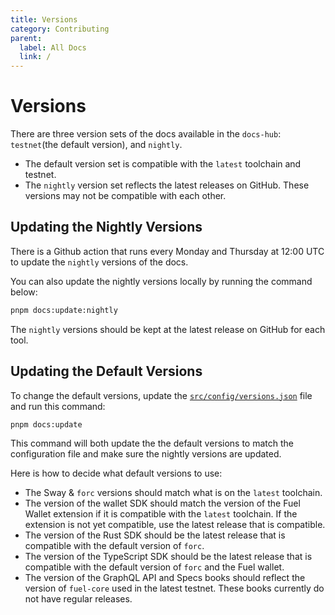 ```yaml
---
title: Versions
category: Contributing
parent:
  label: All Docs
  link: /
---
```


# Versions

There are three version sets of the docs available in the `docs-hub`: `testnet`(the default version), and `nightly`.

- The default version set is compatible with the `latest` toolchain and testnet.
- The `nightly` version set reflects the latest releases on GitHub. These versions may not be compatible with each other.

## Updating the Nightly Versions

There is a Github action that runs every Monday and Thursday at 12:00 UTC to update the `nightly` versions of the docs.

You can also update the nightly versions locally by running the command below:

```sh
pnpm docs:update:nightly
```

The `nightly` versions should be kept at the latest release on GitHub for each tool.

## Updating the Default Versions

To change the default versions, update the [`src/config/versions.json`](https://github.com/FuelLabs/docs-hub/blob/master/src/config/versions.json) file and run this command:

```sh
pnpm docs:update
```

This command will both update the the default versions to match the configuration file and make sure the nightly versions are updated.

Here is how to decide what default versions to use:

- The Sway & `forc` versions should match what is on the `latest` toolchain.
- The version of the wallet SDK should match the version of the Fuel Wallet extension if it is compatible with the `latest` toolchain. If the extension is not yet compatible, use the latest release that is compatible.
- The version of the Rust SDK should be the latest release that is compatible with the default version of `forc`.
- The version of the TypeScript SDK should be the latest release that is compatible with the default version of `forc` and the Fuel wallet.
- The version of the GraphQL API and Specs books should reflect the version of `fuel-core` used in the latest testnet. These books currently do not have regular releases.

